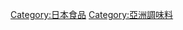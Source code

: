 {{Commonscat|Condiments of Japan}}

[[Category:日本食品|Category:日本食品]]
[[Category:亞洲調味料|Category:亞洲調味料]]